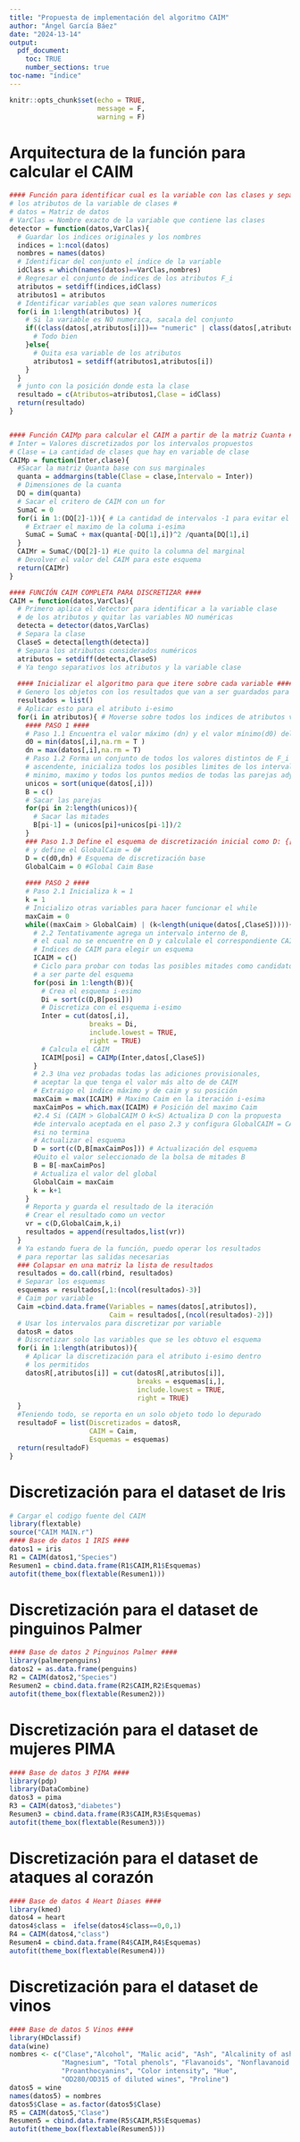 ```yaml
---
title: "Propuesta de implementación del algoritmo CAIM"
author: "Ángel García Báez"
date: "2024-13-14"
output: 
  pdf_document:
    toc: TRUE
    number_sections: true
toc-name: "índice"
---
```


```r
knitr::opts_chunk$set(echo = TRUE,
                      message = F,
                      warning = F)
```

\newpage

# Arquitectura de la función para calcular el CAIM

```r

#### Función para identificar cual es la variable con las clases y separar ####
# los atributos de la variable de clases #
# datos = Matriz de datos
# VarClas = Nombre exacto de la variable que contiene las clases
detector = function(datos,VarClas){
  # Guardar los indices originales y los nombres
  indices = 1:ncol(datos)
  nombres = names(datos)
  # Identificar del conjunto el indice de la variable
  idClass = which(names(datos)==VarClas,nombres)
  # Regresar el conjunto de indices de los atributos F_i
  atributos = setdiff(indices,idClass)
  atributos1 = atributos
  # Identificar variables que sean valores numericos
  for(i in 1:length(atributos) ){
    # Si la variable es NO numerica, sacala del conjunto
    if((class(datos[,atributos[i]])== "numeric" | class(datos[,atributos[i]])== "integer")){
      # Todo bien
    }else{
      # Quita esa variable de los atributos
      atributos1 = setdiff(atributos1,atributos[i])
    }
  }
  # junto con la posición donde esta la clase
  resultado = c(Atributos=atributos1,Clase = idClass)
  return(resultado)
}


#### Función CAIMp para calcular el CAIM a partir de la matriz Cuanta ####
# Inter = Valores discretizados por los intervalos propuestos
# Clase = La cantidad de clases que hay en variable de clase
CAIMp = function(Inter,clase){
  #Sacar la matriz Quanta base con sus marginales
  quanta = addmargins(table(Clase = clase,Intervalo = Inter)) 
  # Dimensiones de la cuanta
  DQ = dim(quanta)
  # Sacar el critero de CAIM con un for
  SumaC = 0
  for(i in 1:(DQ[2]-1)){ # La cantidad de intervalos -1 para evitar el marginal
    # Extraer el maximo de la columa i-esima
    SumaC = SumaC + max(quanta[-DQ[1],i])^2 /quanta[DQ[1],i] 
  }
  CAIMr = SumaC/(DQ[2]-1) #Le quito la columna del marginal
  # Devolver el valor del CAIM para este esquema
  return(CAIMr)
}

#### FUNCIÓN CAIM COMPLETA PARA DISCRETIZAR ####
CAIM = function(datos,VarClas){
  # Primero aplica el detector para identificar a la variable clase
  # de los atributos y quitar las variables NO numéricas
  detecta = detector(datos,VarClas)
  # Separa la clase
  ClaseS = detecta[length(detecta)]
  # Separa los atributos considerados numéricos
  atributos = setdiff(detecta,ClaseS)
  # Ya tengo separativos los atributos y la variable clase
  
  #### Inicializar el algoritmo para que itere sobre cada variable ####
  # Genero los objetos con los resultados que van a ser guardados para la salida
  resultados = list()
  # Aplicar esto para el atributo i-esimo 
  for(i in atributos){ # Moverse sobre todos los indices de atributos validos
    #### PASO 1 ####
    # Paso 1.1 Encuentra el valor máximo (dn) y el valor mínimo(d0) del atributo
    d0 = min(datos[,i],na.rm = T )
    dn = max(datos[,i],na.rm = T)
    # Paso 1.2 Forma un conjunto de todos los valores distintos de F_i en orden
    # ascendente, inicializa todos los posibles limites de los intervalos B con 
    # minimo, maximo y todos los puntos medios de todas las parejas adyacentes
    unicos = sort(unique(datos[,i]))
    B = c()
    # Sacar las parejas
    for(pi in 2:length(unicos)){
      # Sacar las mitades
      B[pi-1] = (unicos[pi]+unicos[pi-1])/2
    }
    ### Paso 1.3 Define el esquema de discretización inicial como D: {[d0,dn]}
    # y define el GlobalCaim = 0#
    D = c(d0,dn) # Esquema de discretización base
    GlobalCaim = 0 #Global Caim Base
    
    #### PASO 2 ####
    # Paso 2.1 Inicializa k = 1
    k = 1
    # Inicializo otras variables para hacer funcionar el while
    maxCaim = 0
    while((maxCaim > GlobalCaim) | (k<length(unique(datos[,ClaseS])))){
      # 2.2 Tentativamente agrega un intervalo interno de B, 
      # el cual no se encuentre en D y calculale el correspondiente CAIM
      # Indices de CAIM para elegir un esquema
      ICAIM = c()
      # Ciclo para probar con todas las posibles mitades como candidatos
      # a ser parte del esquema
      for(posi in 1:length(B)){
        # Crea el esquema i-esimo
        Di = sort(c(D,B[posi]))
        # Discretiza con el esquema i-esimo
        Inter = cut(datos[,i], 
                    breaks = Di, 
                    include.lowest = TRUE,
                    right = TRUE) 
        # Calcula el CAIM
        ICAIM[posi] = CAIMp(Inter,datos[,ClaseS])
      }
      # 2.3 Una vez probadas todas las adiciones provisionales, 
      # aceptar la que tenga el valor más alto de de CAIM
      # Extraigo el indice máximo y de caim y su posición
      maxCaim = max(ICAIM) # Maximo Caim en la iteración i-esima
      maxCaimPos = which.max(ICAIM) # Posición del maximo Caim
      #2.4 Si (CAIM > GlobalCAIM O k<S) Actualiza D con la propuesta 
      #de intervalo aceptada en el paso 2.3 y configura GlobalCAIM = CAIM,
      #si no termina
      # Actualizar el esquema
      D = sort(c(D,B[maxCaimPos])) # Actualización del esquema
      #Quito el valor seleccionado de la bolsa de mitades B
      B = B[-maxCaimPos]
      # Actualiza el valor del global
      GlobalCaim = maxCaim
      k = k+1
    }
    # Reporta y guarda el resultado de la iteración
    # Crear el resultado como un vector
    vr = c(D,GlobalCaim,k,i) 
    resultados = append(resultados,list(vr))
  }
  # Ya estando fuera de la función, puedo operar los resultados
  # para reportar las salidas necesarias
  ### Colapsar en una matriz la lista de resultados
  resultados = do.call(rbind, resultados)
  # Separar los esquemas
  esquemas = resultados[,1:(ncol(resultados)-3)]
  # Caim por variable
  Caim =cbind.data.frame(Variables = names(datos[,atributos]),
                         Caim = resultados[,(ncol(resultados)-2)]) 
  # Usar los intervalos para discretizar por variable
  datosR = datos
  # Discretizar solo las variables que se les obtuvo el esquema
  for(i in 1:length(atributos)){
    # Aplicar la discretización para el atributo i-esimo dentro 
    # los permitidos
    datosR[,atributos[i]] = cut(datosR[,atributos[i]], 
                                breaks = esquemas[i,], 
                                include.lowest = TRUE,
                                right = TRUE)
  }
  #Teniendo todo, se reporta en un solo objeto todo lo depurado
  resultadoF = list(Discretizados = datosR,
                    CAIM = Caim,
                    Esquemas = esquemas)
  return(resultadoF)
}
```

\newpage

# Discretización para el dataset de Iris

```r
# Cargar el codigo fuente del CAIM
library(flextable)
source("CAIM MAIN.r")
#### Base de datos 1 IRIS ####
datos1 = iris
R1 = CAIM(datos1,"Species")
Resumen1 = cbind.data.frame(R1$CAIM,R1$Esquemas) 
autofit(theme_box(flextable(Resumen1)))

```


\newpage

# Discretización para el dataset de pinguinos Palmer

```r
#### Base de datos 2 Pinguinos Palmer ####
library(palmerpenguins)
datos2 = as.data.frame(penguins)
R2 = CAIM(datos2,"Species")
Resumen2 = cbind.data.frame(R2$CAIM,R2$Esquemas) 
autofit(theme_box(flextable(Resumen2)))
```

\newpage

# Discretización para el dataset de mujeres PIMA

```r
#### Base de datos 3 PIMA ####
library(pdp)
library(DataCombine)
datos3 = pima
R3 = CAIM(datos3,"diabetes")
Resumen3 = cbind.data.frame(R3$CAIM,R3$Esquemas) 
autofit(theme_box(flextable(Resumen3)))
```

\newpage

# Discretización para el dataset de ataques al corazón

```r
#### Base de datos 4 Heart Diases ####
library(kmed)
datos4 = heart
datos4$class =  ifelse(datos4$class==0,0,1)
R4 = CAIM(datos4,"class")
Resumen4 = cbind.data.frame(R4$CAIM,R4$Esquemas) 
autofit(theme_box(flextable(Resumen4)))

```

\newpage

# Discretización para el dataset de vinos

```r
#### Base de datos 5 Vinos ####
library(HDclassif)
data(wine)
nombres <- c("Clase","Alcohol", "Malic acid", "Ash", "Alcalinity of ash", 
             "Magnesium", "Total phenols", "Flavanoids", "Nonflavanoid phenols", 
             "Proanthocyanins", "Color intensity", "Hue", 
             "OD280/OD315 of diluted wines", "Proline")
datos5 = wine
names(datos5) = nombres
datos5$Clase = as.factor(datos5$Clase)
R5 = CAIM(datos5,"Clase")
Resumen5 = cbind.data.frame(R5$CAIM,R5$Esquemas) 
autofit(theme_box(flextable(Resumen5)))
```

